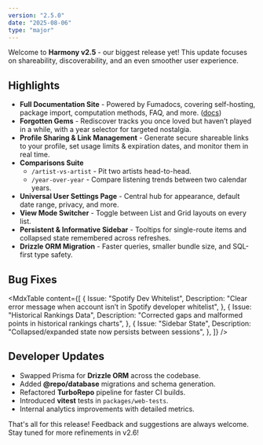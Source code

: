 ```yaml
---
version: "2.5.0"
date: "2025-08-06"
type: "major"
---
```


Welcome to **Harmony v2.5** - our biggest release yet! This update focuses on shareability, discoverability, and an even smoother user experience.

## Highlights

- **Full Documentation Site** - Powered by Fumadocs, covering self-hosting, package import, computation methods, FAQ, and more. ([docs](https://harmony.antoinejosset.fr/docs))
- **Forgotten Gems** - Rediscover tracks you once loved but haven’t played in a while, with a year selector for targeted nostalgia.
- **Profile Sharing & Link Management** - Generate secure shareable links to your profile, set usage limits & expiration dates, and monitor them in real time.
- **Comparisons Suite**  
  - `/artist-vs-artist` - Pit two artists head-to-head.  
  - `/year-over-year` - Compare listening trends between two calendar years.
- **Universal User Settings Page** - Central hub for appearance, default date range, privacy, and more.
- **View Mode Switcher** - Toggle between List and Grid layouts on every list.
- **Persistent & Informative Sidebar** - Tooltips for single-route items and collapsed state remembered across refreshes.
- **Drizzle ORM Migration** - Faster queries, smaller bundle size, and SQL-first type safety.

## Bug Fixes

<MdxTable
  content={[
      {
          Issue: "Spotify Dev Whitelist",
          Description: "Clear error message when account isn’t in Spotify developer whitelist",
      },
      {
          Issue: "Historical Rankings Data",
          Description: "Corrected gaps and malformed points in historical rankings charts",
      },
      {
          Issue: "Sidebar State",
          Description: "Collapsed/expanded state now persists between sessions",
      },
  ]}
/>

## Developer Updates

- Swapped Prisma for **Drizzle ORM** across the codebase.
- Added **@repo/database** migrations and schema generation.
- Refactored **TurboRepo** pipeline for faster CI builds.
- Introduced **vitest** tests in `packages/web-tests`.
- Internal analytics improvements with detailed metrics.

That's all for this release! Feedback and suggestions are always welcome.  
Stay tuned for more refinements in v2.6!
